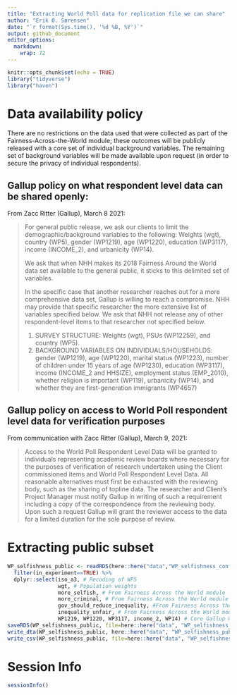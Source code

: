 ```yaml
---
title: "Extracting World Poll data for replication file we can share"
author: "Erik Ø. Sørensen"
date: "`r format(Sys.time(), '%d %B, %Y')`"
output: github_document
editor_options: 
  markdown: 
    wrap: 72
---
```


```r
knitr::opts_chunk$set(echo = TRUE)
library("tidyverse")
library("haven")
```

# Data availability policy

There are no restrictions on the data used that were collected as part
of the Fairness-Across-the-World module; these outcomes will be publicly
released with a core set of individual background variables. The
remaining set of background variables will be made available upon
request (in order to secure the privacy of individual respondents).

## Gallup policy on what respondent level data can be shared openly:

From Zacc Ritter (Gallup), March 8 2021:

> For general public release, we ask our clients to limit the
> demographic/background variables to the following: Weights (wgt),
> country (WP5), gender (WP1219), age (WP1220), education (WP3117),
> income (INCOME_2), and urbanicity (WP14).
>
> We ask that when NHH makes its 2018 Fairness Around the World data set
> available to the general public, it sticks to this delimited set of
> variables.
>
> In the specific case that another researcher reaches out for a more
> comprehensive data set, Gallup is willing to reach a compromise. NHH
> may provide that specific researcher the more extensive list of
> variables specified below. We ask that NHH not release any of other
> respondent-level items to that researcher not specified below.
>
> 1.  SURVEY STRUCTURE: Weights (wgt), PSUs (WP12259), and country
>     (WP5).
> 2.  BACKGROUND VARIABLES ON INDIVIDUALS/HOUSEHOLDS: gender (WP1219),
>     age (WP1220), marital status (WP1223), number of children under 15
>     years of age (WP1230), education (WP3117), income (INCOME_2 and
>     HHSIZE), employment status (EMP_2010), whether religion is
>     important (WP119), urbanicity (WP14), and whether they are
>     first-generation immigrants (WP4657)

## Gallup policy on access to World Poll respondent level data for verification purposes

From communication with Zacc Ritter (Gallup), March 9, 2021:

> Access to the World Poll Respondent Level Data will be granted to
> individuals representing academic review boards where necessary for
> the purposes of verification of research undertaken using the Client
> commissioned items and World Poll Respondent Level Data. All
> reasonable alternatives must first be exhausted with the reviewing
> body, such as the sharing of topline data. The researcher and Client's
> Project Manager must notify Gallup in writing of such a requirement
> including a copy of the correspondence from the reviewing body. Upon
> such a request Gallup will grant the reviewer access to the data for a
> limited duration for the sole purpose of review.

# Extracting public subset

```r
WP_selfishness_public <- readRDS(here::here("data","WP_selfishness_confidential.rds")) %>%
  filter(in_experiment==TRUE) %>%
  dplyr::select(iso_a3, # Recoding of WP5 
                wgt, # Population weights
                more_selfish, # From Fairness Across the World module
                more_criminal, # From Fairness Across the World module
                gov_should_reduce_inequality, #From Fairness Across the World module
                inequality_unfair, # From Fairness Across the World module
                WP1219, WP1220, WP3117, income_2, WP14) # Core Gallup World Poll variables
saveRDS(WP_selfishness_public, file=here::here("data", "WP_selfishness_public.rds"))
write_dta(WP_selfishness_public, here::here("data", "WP_selfishness_public.dta"))
write_csv(WP_selfishness_public, file=here::here("data", "WP_selfishness_public.csv"))
```

# Session Info

```r
sessionInfo()
```
